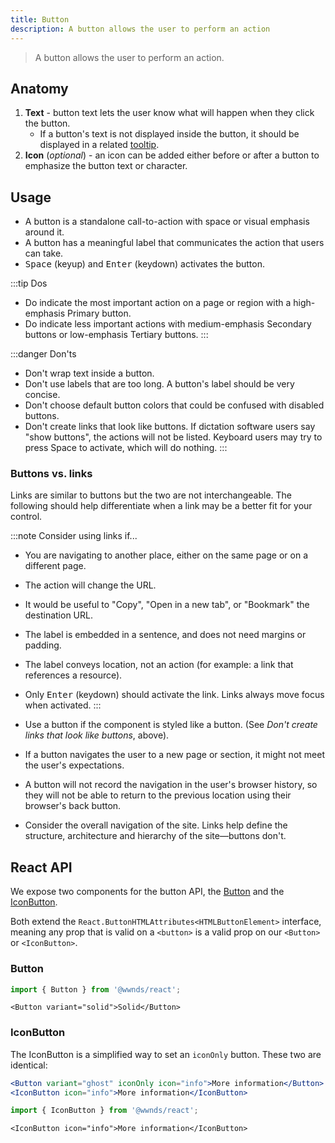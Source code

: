 ```yaml
---
title: Button
description: A button allows the user to perform an action
---
```



> A button allows the user to perform an action.

## Anatomy

1. **Text** - button text lets the user know what will happen when they click the button.
	- If a button's text is not displayed inside the button, it should be displayed in a related [tooltip](tooltip).
1. **Icon** (_optional_) - an icon can be added either before or after a button to emphasize the button text or character.

## Usage

- A button is a standalone call-to-action with space or visual emphasis around it.
- A button has a meaningful label that communicates the action that users can take.
- <kbd>Space</kbd> (keyup) and <kbd>Enter</kbd> (keydown) activates the button.

:::tip Dos
- Do indicate the most important action on a page or region with a high-emphasis Primary button.
- Do indicate less important actions with medium-emphasis Secondary buttons or low-emphasis Tertiary buttons.
:::

:::danger Don'ts
- Don't wrap text inside a button.
- Don't use labels that are too long. A button's label should be very concise.
- Don't choose default button colors that could be confused with disabled buttons.
- Don't create links that look like buttons. If dictation software users say "show buttons", the actions will not be listed. Keyboard users may try to press Space to activate, which will do nothing.
:::

### Buttons vs. links

Links are similar to buttons but the two are not interchangeable.
The following should help differentiate when a link may be a better fit for your control.

:::note Consider using links if...
- You are navigating to another place, either on the same page or on a different page.
- The action will change the URL.
- It would be useful to "Copy", "Open in a new tab", or "Bookmark" the destination URL.
- The label is embedded in a sentence, and does not need margins or padding.
- The label conveys location, not an action (for example: a link that references a resource).
- Only <kbd>Enter</kbd> (keydown) should activate the link. Links always move focus when activated.
:::

- Use a button if the component is styled like a button. (See _Don't create links that look like buttons_, above).
- If a button navigates the user to a new page or section, it might not meet the user's expectations.
- A button will not record the navigation in the user's browser history, so they will not be able to return to the previous location using their browser's back button.
- Consider the overall navigation of the site. Links help define the structure, architecture and hierarchy of the site&mdash;buttons don't.

## React API

We expose two components for the button API, the [Button](https://github.com/wwnorton/design-system/tree/main/packages/react/src/components/Button/Button.tsx) and the [IconButton](https://github.com/wwnorton/design-system/tree/main/packages/react/src/components/Button/IconButton.tsx).

Both extend the `React.ButtonHTMLAttributes<HTMLButtonElement>` interface, meaning any prop that is valid on a `<button>` is a valid prop on our `<Button>` or `<IconButton>`.

### Button

```js
import { Button } from '@wwnds/react';
```

```tsx live
<Button variant="solid">Solid</Button>
```

<PropsTable from={Button} />

### IconButton

The IconButton is a simplified way to set an `iconOnly` button. These two are identical:

```jsx
<Button variant="ghost" iconOnly icon="info">More information</Button>
<IconButton icon="info">More information</IconButton>
```

```js
import { IconButton } from '@wwnds/react';
```

```tsx live
<IconButton icon="info">More information</IconButton>
```

<PropsTable from={IconButton} />
